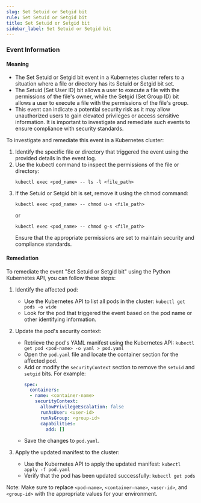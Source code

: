 ```yaml
--- 
slug: Set Setuid or Setgid bit
rule: Set Setuid or Setgid bit
title: Set Setuid or Setgid bit
sidebar_label: Set Setuid or Setgid bit
---
```

                   


### Event Information

#### Meaning

- The Set Setuid or Setgid bit event in a Kubernetes cluster refers to a situation where a file or directory has its Setuid or Setgid bit set.
- The Setuid (Set User ID) bit allows a user to execute a file with the permissions of the file's owner, while the Setgid (Set Group ID) bit allows a user to execute a file with the permissions of the file's group.
- This event can indicate a potential security risk as it may allow unauthorized users to gain elevated privileges or access sensitive information. It is important to investigate and remediate such events to ensure compliance with security standards.

To investigate and remediate this event in a Kubernetes cluster:
1. Identify the specific file or directory that triggered the event using the provided details in the event log.
2. Use the kubectl command to inspect the permissions of the file or directory:
   ```
   kubectl exec <pod_name> -- ls -l <file_path>
   ```
3. If the Setuid or Setgid bit is set, remove it using the chmod command:
   ```
   kubectl exec <pod_name> -- chmod u-s <file_path>
   ```
   or
   ```
   kubectl exec <pod_name> -- chmod g-s <file_path>
   ```
   Ensure that the appropriate permissions are set to maintain security and compliance standards.

#### Remediation

To remediate the event "Set Setuid or Setgid bit" using the Python Kubernetes API, you can follow these steps:

1. Identify the affected pod:
   - Use the Kubernetes API to list all pods in the cluster: `kubectl get pods -o wide`
   - Look for the pod that triggered the event based on the pod name or other identifying information.

2. Update the pod's security context:
   - Retrieve the pod's YAML manifest using the Kubernetes API: `kubectl get pod <pod-name> -o yaml > pod.yaml`
   - Open the `pod.yaml` file and locate the container section for the affected pod.
   - Add or modify the `securityContext` section to remove the `setuid` and `setgid` bits. For example:
     ```yaml
     spec:
       containers:
       - name: <container-name>
         securityContext:
           allowPrivilegeEscalation: false
           runAsUser: <user-id>
           runAsGroup: <group-id>
           capabilities:
             add: []
     ```
   - Save the changes to `pod.yaml`.

3. Apply the updated manifest to the cluster:
   - Use the Kubernetes API to apply the updated manifest: `kubectl apply -f pod.yaml`
   - Verify that the pod has been updated successfully: `kubectl get pods`

Note: Make sure to replace `<pod-name>`, `<container-name>`, `<user-id>`, and `<group-id>` with the appropriate values for your environment.

 